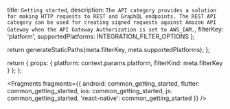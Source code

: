   title: `Getting started`,
  description: `The API category provides a solution for making HTTP requests to REST and GraphQL endpoints. The REST API category can be used for creating signed requests against Amazon API Gateway when the API Gateway Authorization is set to AWS_IAM.`,
  filterKey: 'platform',
  supportedPlatforms: INTEGRATION_FILTER_OPTIONS
};



  return generateStaticPaths(meta.filterKey, meta.supportedPlatforms);
};

  return {
    props: {
      platform: context.params.platform,
      filterKind: meta.filterKey
    }
  };
};


<Fragments
  fragments={{
    android: common_getting_started,
    flutter: common_getting_started,
    ios: common_getting_started,
    js: common_getting_started,
    'react-native': common_getting_started
  }}
/>
